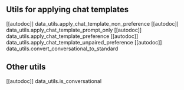 ## Utils for applying chat templates

[[autodoc]] data_utils.apply_chat_template_non_preference
[[autodoc]] data_utils.apply_chat_template_prompt_only
[[autodoc]] data_utils.apply_chat_template_preference
[[autodoc]] data_utils.apply_chat_template_unpaired_preference
[[autodoc]] data_utils.convert_conversational_to_standard

## Other utils

[[autodoc]] data_utils.is_conversational